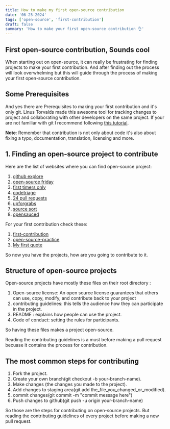 ```yaml
---
title: How to make my first open-source contribution
date: '06-25-2024'
tags: ['open-source', 'first-contribution']
draft: false
summary: 'How to make your first open-source contribution 👌'
---
```


## First open-source contribution, Sounds cool

When starting out on open-source, it can really be frustrating for finding projects to make your first contribution. And after finding out the process will look overwhelming but this will guide through the process of making your first open-source contribution.

## Some Prerequisites

And yes there are Prerequisites to making your first contribution and it's only git. Linus Torvalds made this
awesome tool for tracking changes to project and collaborating with other developers on the same project. If your are not
familiar with git I recommend following [this tutorial](https://www.atlassian.com/git).

**Note**: Remember that contribution is not only about code it's also about fixing a typo, documentation, translation, licensing and more.

## 1. Finding an open-source project to contribute

Here are the list of websites where you can find open-source project:

1. [github explore](https://github.com/explore/)
2. [open-source friday](https://opensourcefriday.com/)
3. [first timers only](https://www.firsttimersonly.com/)
4. [codetriage](https://www.codetriage.com/)
5. [24 pull requests](https://24pullrequests.com/)
6. [upforgrabs](https://up-for-grabs.net/)
7. [source sort](https://web.archive.org/web/20201111233803/https://www.sourcesort.com/)
8. [opensauced](https://opensauced.pizza/)

For your first contribution check these:
1. [first-contribution](https://github.com/firstcontributions/first-contributions)
2. [open-source-practice](https://github.com/EddieHubCommunity/open-source-practice)
3. [My first quote](https://github.com/AliSinaYOusofi/MyFirstQuote)

So now you have the projects, how are you going to contribute to it.

## Structure of open-source projects

Open-source projects have mostly these files on their root directory :

1. Open-source license: An open source license guarantees that others can use, copy, modify, and contribute back to your project
2. contributing guidelines: this tells the audience how they can participate in the project.
3. README : explains how people can use the project.
4. Code of conduct: setting the rules for participants.

So having these files makes a project open-source.

Reading the contributing guidelines is a must before making a pull request becuase it contains the process for contribution.

## The most common steps for contributing

1. Fork the project.
2. Create your own branch(git checkout -b your-branch-name).
3. Make changes (the changes you made to the project).
4. Add changes to staging area(git add the_file_you_changed_or_modified).
5. commit changes(git commit -m "commit message here")
6. Push changes to github(git push -u origin your-branch-name)

So those are the steps for contributing on open-source projects. 
But reading the contributing guidelines of every project before making a new pull request.
